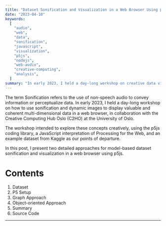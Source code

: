 ```yaml
---
title: "Dataset Sonification and Visualization in a Web Browser Using p5js"
date: "2023-04-10"
keywords:
  [
    "audio",
    "web",
    "data",
    "sonification",
    "javascript",
    "visualization",
    "p5js",
    "nodejs",
    "web-audio",
    "creative-computing",
    "analysis",
  ]
summary: "In early 2023, I held a day-long workshop on creative data visualization and sonification in a web browser using the p5 JavaScript library. ..two approaches..."
---
```


The term Sonification refers to the use of non-speech audio to convey information or perceptualize data. In early 2023, I held a day-long workshop on how to use sonification and dynamic images to display valuable and coherent multi-dimensional data in a web browser, in collaboration with the <MyLink href="https://processing.org">Creative Computing Hub Oslo (C2HO)</MyLink> at the University of Oslo.

The workshop intended to explore these concepts creatively, using the <MyLink href="https://p5js.org/">p5js coding library</MyLink>, a JavaScript interpretation of <MyLink href="https://processing.org">Processing</MyLink> for the Web, and an example dataset from Kaggle as our points of departure.

In this post, I present two detailed approaches for model-based dataset sonification and visualization in a web browser using p5js.

<MyAudioPlayer src="test.mp3" />

# Contents

1. <MyLink href="#dataset">Dataset</MyLink>
2. <MyLink href="#p5-setup">P5 Setup</MyLink>
3. <MyLink href="#graph-approach">Graph Approach</MyLink>
4. <MyLink href="#object-oriented-approach">Object-oriented Approach</MyLink>
5. <MyLink href="#summary">Summary</MyLink>
6. <MyLink href="#summary">Source Code</MyLink>

<hr />
